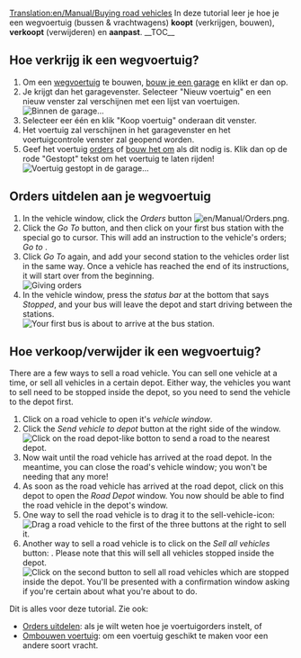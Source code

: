 [[Translation:en/Manual/Buying road vehicles]]
{{nl/Vertaling|en/Manual/Buying road vehicles|0}}{{nl/Manual/Tutorial/Tutorial}}
In deze tutorial leer je hoe je een wegvoertuig (bussen & vrachtwagens) '''koopt''' (verkrijgen, bouwen), '''verkoopt''' (verwijderen) en '''aanpast'''.
__TOC__ 
==Hoe verkrijg ik een wegvoertuig?==

# Om een [[nl/Manual/Wegvoertuigen|wegvoertuig]] te bouwen, [[nl/Manual/Bouw garage|bouw je een garage]] en klikt er dan op.
# Je krijgt dan het garagevenster. Selecteer "Nieuw voertuig" en een nieuw venster zal verschijnen met een lijst van voertuigen.<br/>[[File:en/Manual/Tutorial bus 5.png|frame|none|Binnen de garage...]]
# Selecteer eer één en klik "Koop voertuig" onderaan dit venster.
# Het voertuig zal verschijnen in het garagevenster en het voertuigcontrole venster zal geopend worden.
# Geef het voertuig [[nl/Manual/Orders|orders]] of [[nl/Manual/Voertuig aanpassen|bouw het om]] als dit nodig is. Klik dan op de rode "Gestopt" tekst om het voertuig te laten rijden!<br/>[[File:en/Manual/Stopped bus.png|frame|none|Voertuig gestopt in de garage...]]

==Orders uitdelen aan je wegvoertuig==
#In the vehicle window, click the ''Orders'' button [[File:en/Manual/Orders.png]]. 
#Click the ''Go To'' button, and then click on your first bus station with the special go to cursor. This will add an instruction to the vehicle's orders; ''Go to <station name>''. 
#Click ''Go To'' again, and add your second station to the vehicles order list in the same way. Once a vehicle has reached the end of its instructions, it will start over from the beginning.<br/>[[File:en/Manual/Tutorial bus 6.png|frame|none|Giving orders]]
#In the vehicle window, press the ''status bar'' at the bottom that says ''Stopped'', and your bus will leave the depot and start driving between the stations.<br/>[[File:en/Manual/Tutorial bus 7.png|frame|none|Your first bus is about to arrive at the bus station.]]

==Hoe verkoop/verwijder ik een wegvoertuig?==
There are a few ways to sell a road vehicle. You can sell one vehicle at a time, or sell all vehicles in a certain depot. Either way, the vehicles you want to sell need to be stopped inside the depot, so you need to send the vehicle to the depot first.

# Click on a road vehicle to open it's ''vehicle window''.
# Click the ''Send vehicle to depot'' button at the right side of the window.<br/>[[File:en/Manual/Buying-road-vehicles-6.png|none|frame|Click on the road depot-like botton to send a road to the nearest depot.]]
# Now wait until the road vehicle has arrived at the road depot. In the meantime, you can close the road's vehicle window; you won't be needing that any more!
# As soon as the road vehicle has arrived at the road depot, click on this depot to open the ''Road Depot'' window. You now should be able to find the road vehicle in the depot's window.
# One way to sell the road vehicle is to drag it to the sell-vehicle-icon:<br/>[[File:en/Manual/Buying-road-vehicles-7.png|none|frame|Drag a road vehicle to the first of the three buttons at the right to sell it.]]
# Another way to sell a road vehicle is to click on the ''Sell all vehicles'' button: . Please note that this will sell all vehicles stopped inside the depot.<br/>[[File:en/Manual/Buying-road-vehicles-8.png|none|frame|Click on the second button to sell all road vehicles which are stopped inside the depot. You'll be presented with a confirmation window asking if you're certain about what you're about to do.]]

Dit is alles voor deze tutorial. Zie ook:
* [[nl/Manual/Orders|Orders uitdelen]]: als je wilt weten hoe je voertuigorders instelt, of
* [[nl/Manual/Voertuig aanpassen|Ombouwen voertuig]]: om een voertuig geschikt te maken voor een andere soort vracht.